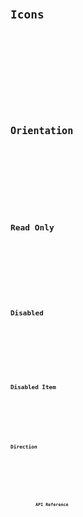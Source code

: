---
---








<Preview client:load>
	<Fragment slot="preview">
		<Default client:visible />
	</Fragment>
	<Fragment slot="code">
		<Code code={DefaultRaw} lang="svelte" />
	</Fragment>
</Preview>

## Icons

<Preview client:load>
	<Fragment slot="preview">
		<Icons client:visible />
	</Fragment>
	<Fragment slot="code">
		<Code code={IconsRaw} lang="svelte" />
	</Fragment>
</Preview>

## Orientation

<Preview client:load>
	<Fragment slot="preview">
		<Orientation client:visible />
	</Fragment>
	<Fragment slot="code">
		<Code code={OrientationRaw} lang="svelte" />
	</Fragment>
</Preview>

## Read Only

<Preview client:load>
	<Fragment slot="preview">
		<ReadOnly client:visible />
	</Fragment>
	<Fragment slot="code">
		<Code code={ReadOnlyRaw} lang="svelte" />
	</Fragment>
</Preview>

## Disabled

<Preview client:load>
	<Fragment slot="preview">
		<Disabled client:visible />
	</Fragment>
	<Fragment slot="code">
		<Code code={DisabledRaw} lang="svelte" />
	</Fragment>
</Preview>

## Disabled Item

<Preview client:load>
	<Fragment slot="preview">
		<DisabledItem client:visible />
	</Fragment>
	<Fragment slot="code">
		<Code code={DisabledItemRaw} lang="svelte" />
	</Fragment>
</Preview>

## Direction

<Preview client:load>
	<Fragment slot="preview">
		<Dir client:visible />
	</Fragment>
	<Fragment slot="code">
		<Code code={DirRaw} lang="svelte" />
	</Fragment>
</Preview>

## API Reference

<ApiTable />
